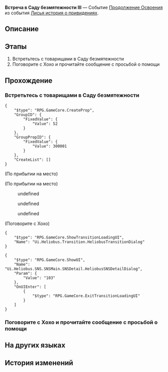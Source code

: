 {{Дополнить|Диалоги.}}
{{Миссия Инфобокс
|id              = 8015193
|Название        = 
|Изображение     = Миссия Освоения Встреча в Саду безмятежности III.png
|Тип             = Продолжение Освоения
|События         = Лисья история о привидениях
|Глава           = Лисья история о привидениях
|Условия         = Достигните фазы 3 в событии [[Лисья история о привидениях]]
|Персонажи       = Гуйнайфэнь; Первопроходец; Сушан; Хохо
|СтартЛокация    = Сад безмятежности
|Мир             = Лофу Сяньчжоу
|Локации         = Сад безмятежности
|Предыдущая      = 
|Следующая       = Эссенция меча
|Награды         = 
}}
'''Встреча в Саду безмятежности III''' — Событие [[Продолжение Освоения]] из события [[Лисья история о привидениях]].

==Описание==
{{Описание|Вас вызвала Комиссия десяти владык, чтобы собрать Особый отряд Комиссии десяти владык по расследованию побега хелиоби.<br />Вам предстоит собрать улики, связанные с побегом хелиоби на «Страшилках Лофу».}}

==Этапы==
# Встретьтесь с товарищами в Саду безмятежности
# Поговорите с Хохо и прочитайте сообщение с просьбой о помощи

==Прохождение==
{{Дополнить}}


===Встретьтесь с товарищами в Саду безмятежности===
{{Описание миссии|локация=Сад безмятежности|Вы снова встречаетесь с Охотниками за привидениями в Саду безмятежности. Читать публикации на «Страшилках Лофу» и проводить расследования стало для вас обычным делом.}}
{{Диалог Начало}}
<pre>{
	"$type": "RPG.GameCore.CreateProp",
	"GroupID": {
		"FixedValue": {
			"Value": 52
		}
	},
	"GroupPropID": {
		"FixedValue": {
			"Value": 300001
		}
	},
	"CreateList": []
}</pre>
;(По прибытии на место)

;(По прибытии на место)
<!--Unknown TalkSentence: 815106001-->
<!--Unknown TalkSentence: 815106002-->
<!--Unknown TalkSentence: 815106003-->
<!--Unknown TalkSentence: 815106004-->
<!--Unknown TalkSentence: 815106005-->
<!--Unknown TalkSentence: 815106006-->
:{{Диалог|Стрелка}} undefined
:{{Диалог|Стрелка}} undefined
:{{Диалог|Стрелка}} undefined

;(Поговорите с Хохо)
<!--Unknown TalkSentence: 815106022-->
<pre>{
	"$type": "RPG.GameCore.ShowTransitionLoadingUI",
	"Name": "Ui.Heliobus.Transition.HeliobusTransitionDialog"
}</pre>
<pre>{
	"$type": "RPG.GameCore.ShowUI",
	"Name": "Ui.Heliobus.SNS.SNSMain.SNSDetail.HeliobusSNSDetailDialog",
	"Param": {
		"Value": "103"
	},
	"OnUIEnter": [
		{
			"$type": "RPG.GameCore.ExitTransitionLoadingUI"
		}
	]
}</pre>
{{Диалог Конец}}

===Поговорите с Хохо и прочитайте сообщение с просьбой о помощи===
{{Описание миссии|локация=Сад безмятежности|По завершении приключения вы встречаетесь с Охотниками за привидениями в Саду безмятежности. Читать публикации на «Страшилках Лофу» и проводить расследования стало для вас обычным делом.}}
{{Диалог Начало}}
{{Диалог Конец}}

==На других языках==
{{На других языках
|en   = Fyxestroll Gathering (III)
|zhs  = 绥园聚首•其三
|zht  = 綏園聚首•其三
|ja   = 綏園の集い・其の三
|ko   = 유원에서의 회합•3
|es   = Reunión en el Jardín del Sosiego&nbsp;III
|fr   = Réunion au Jardin de vulpeflâne III
|ru   = Встреча в Саду безмятежности III
|th   = สวนเฮี้ยนแดนสงัด 3
|vi   = Tập Hợp Tại Khu Vườn Tĩnh Mịch 3
|de   = Versammlung im Fuchsfeengarten III
|id   = Pertemuan Fyxestroll Garden 3
|pt   = Encontro Flamavulpe (III)
}}

==История изменений==
{{История изменений|2.7}}
